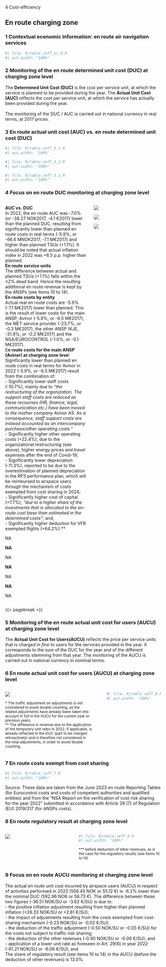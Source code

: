 [4 Cost-efficiency]{class="fakeh1"}

## En route charging zone
### 1 Contextual economic information: en route air navigation services

```r
#| file: R/table_ceff_er_0.R
#| out.width: "100%"
```  


### 2 Monitoring of the en route determined unit cost (DUC) at charging zone level
  The **Determined Unit Cost (DUC)** is the cost per service unit, at which the service is planned to be provided during the year. The **Actual Unit Cost (AUC)** reflects the cost per service unit, at which the service has actually been provided during the year.<br/><br/>The monitoring of the DUC / AUC is carried out in national currency in real terms, at 2017 prices.

### 3 En route actual unit cost (AUC) vs. en route determined unit cost (DUC)

```r
#| file: R/table_ceff_3_1.R
#| out.width: "100%"
```  
```r
#| file: R/table_ceff_3_2.R
#| out.width: "100%"
```
```r
#| file: R/table_ceff_3_3.R
#| out.width: "100%"
```  



### 4 Focus on en route DUC monitoring at charging zone level
  
:::: {.columns}
  
::: {.column width="55%"}
  
<p style="margin-bottom: 0rem;">**AUC vs. DUC**<br/>In 2022, the en route AUC was -7.0% (or -38.27 NOK2017, -4.1 €2017) lower than the planned DUC, resulting from significantly lower than planned en route costs in real terms (-5.9%, or -66.6 MNOK2017, -7.1 M€2017) and higher than planned TSUs (+1.1%). It should be noted that actual inflation index in 2022 was +6.5 p.p. higher than planned.<br/>**En route service units**<br/>The difference between actual and planned TSUs (+1.1%) falls within the ±2% dead band. Hence the resulting additional en route revenue is kept by the ANSPs (see items 10 to 14).<br/>**En route costs by entity**<br/>Actual real en route costs are -5.9% (-7.1 M€2017) lower than planned. This is the result of lower costs for the main ANSP, Avinor (-5.9%, or -6.5 M€2017), the MET service provider (-23.7%, or -0.3 M€2017), the other ANSP (KJE, -31.9%, or -0.2 M€2017) and the NSA/EUROCONTROL (-1.0%, or -0.1 M€2017).<br/>E**n route costs for the main ANSP (Avinor) at charging zone leve**l<br/>Significantly lower than planned en route costs in real terms for Avinor in 2022 (-5.9%, or -6.5 M€2017) result from the combination of:<br/>- Significantly lower staff costs (-10.7%), mainly due to *"the restructuring of the organization. The support staff costs are reduced as these recourses (HR, finance, legal, communication etc.) have been moved to the mother company Avinor AS. As a consequence, staff support costs are instead accounted as an intercompany purchase/other operating costs."*<br/>- Significantly higher other operating costs (+22.4%), due to the organizational restructuring (see above), higher energy prices and travel expenses after the end of Covid-19;<br/>- Significantly lower depreciation (-11.3%), reported to be due to the overestimation of planned depreciation in the RP3 performance plan, which will be reimbursed to airspace users through the mechanism of costs exempted from cost sharing in 2024;<br/>- Significantly higher cost of capital (+7.7%), *"due to a higher share of the investments that is allocated to the en-route cost base than estimated in the determined costs"*; and,<br/>- Significantly higher deduction for VFR exempted flights (+64.2%).**</p>

NA

<p style="margin-bottom: 0rem;">**NA**</p>

NA

<p style="margin-bottom: 0rem;">**NA**</p>

NA

<p style="margin-bottom: 0rem;">**NA**</p>

NA

:::
  
::: {.column width="45%"}
![](images/2022/Norway/1_ERT_3.png)

![](images/2022/Norway/1_ERT_1.png)


![](images/2022/Norway/1_ERT_2.png)
:::
  
::::

{{< pagebreak >}}

### 5 Monitoring of the en route actual unit cost for users (AUCU) at charging zone level
The **Actual Unit Cost for Users(AUCU)** reflects the price per service units that is charged *in fine* to users for the services provided in the year. It corresponds to the sum of the DUC for the year and of the different adjustments stemming from that year.
The monitoring of the AUCU is carried out in national currency in nominal terms.


### 6 En route actual unit cost for users (AUCU) at charging zone level
  
:::: {.columns}
  
::: {.column width="61%"}

![](images/2022/Norway/2_ERT_1.png)

<small>* The traffic adjustment on adjustments is not considered to avoid double counting, as the related adjustments have already been taken into account in full in the AUCU for the current year or previous years.</small><br><small>** The difference in revenue due to the application of the temporary unit rates in 2022, if applicable, is already reflected in the DUC (part to be charged retroactively) and is therefore not considered in the total adjustments, in order to avoid double counting.</small>

:::

::: {.column width="1%"}
:::

::: {.column width="38%"}

```r
#| file: R/table_ceff_6.R
#| out.width: "100%"
```  
:::

::::


### 7 En route costs exempt from cost sharing

```r
#| file: R/table_ceff_7.R
#| out.width: "100%"
```  
Source: These data are taken from the June 2023 en route Reporting Tables (for Eurocontrol costs and costs of competent authorities and qualified entities) and from the “NSA Report on the verification of cost risk sharing for the year 2022” submitted in accordance with Article 28 (7) of Regulation (EU) 2019/317 (for ANSPs costs).										



### 8 En route regulatory result at charging zone level

:::: {.columns}
  
::: {.column width="45%"}

![](images/2022/Norway/2_ERT_2.png)

:::

::: {.column width="55%"}

```r
#| file: R/table_ceff_8.R
#| out.width: "100%"
```

<small>*** before deduction of other revenues, as is the case for the regulatory results (see items 10 to 14)</small>
:::

::::


### 9 Focus on en route AUCU monitoring at charging zone level
The actual en route unit cost incurred by airspace users (AUCU) in respect of activities performed in 2022 (556.45 NOK or 55.12 €) is -6.2% lower than the nominal DUC (592.96 NOK or 58.73 €). The difference between these two figures (-36.51 NOK/SU or -3.62 €/SU) is due to:<br/>- the positive inflation adjustment resulting from higher than planned inflation (+26.33 NOK/SU or +2.61 €/SU);<br/>- the impact of adjustments resulting from the costs exempted from cost-sharing mechanism (-0.23 NOK/SU or -0.02 €/SU);<br/>- the deduction of the traffic adjustment (-0.50 NOK/SU or -0.05 €/SU) for the costs not subject to traffic risk sharing;<br/>- the deduction of the other revenues (-0.90 NOK/SU or -0.09 €/SU); and<br/>- application of a lower unit rate as foreseen in Art. 29(6) in year 2022  (-61.21 NOK/SU or -6.06 €/SU); and<br/>The share of regulatory result (see items 10 to 14) in the AUCU (before the deduction of other revenues) is 13.0%.